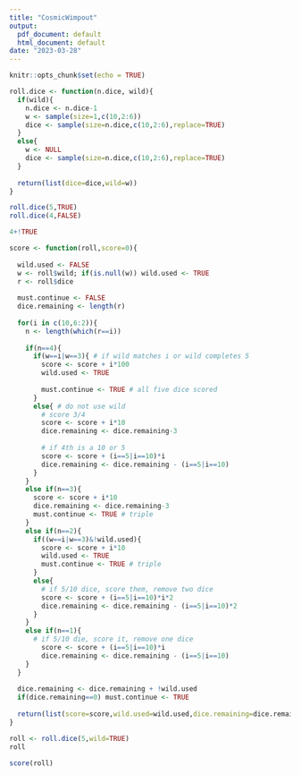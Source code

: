 ```yaml
---
title: "CosmicWimpout"
output:
  pdf_document: default
  html_document: default
date: "2023-03-28"
---
```


```r
knitr::opts_chunk$set(echo = TRUE)
```


```r
roll.dice <- function(n.dice, wild){
  if(wild){
    n.dice <- n.dice-1
    w <- sample(size=1,c(10,2:6))
    dice <- sample(size=n.dice,c(10,2:6),replace=TRUE)
  }
  else{
    w <- NULL
    dice <- sample(size=n.dice,c(10,2:6),replace=TRUE)
  }
  
  return(list(dice=dice,wild=w))
}
```

```r
roll.dice(5,TRUE)
roll.dice(4,FALSE)
```

```r
4+!TRUE
```



```r
score <- function(roll,score=0){
  
  wild.used <- FALSE
  w <- roll$wild; if(is.null(w)) wild.used <- TRUE
  r <- roll$dice
  
  must.continue <- FALSE
  dice.remaining <- length(r)
  
  for(i in c(10,6:2)){
    n <- length(which(r==i))
    
    if(n==4){
      if(w==i|w==3){ # if wild matches i or wild completes 5
        score <- score + i*100
        wild.used <- TRUE
        
        must.continue <- TRUE # all five dice scored
      }
      else{ # do not use wild
        # score 3/4
        score <- score + i*10
        dice.remaining <- dice.remaining-3
        
        # if 4th is a 10 or 5
        score <- score + (i==5|i==10)*i
        dice.remaining <- dice.remaining - (i==5|i==10)
      }
    }
    else if(n==3){
      score <- score + i*10
      dice.remaining <- dice.remaining-3
      must.continue <- TRUE # triple
    }
    else if(n==2){
      if((w==i|w==3)&!wild.used){
        score <- score + i*10
        wild.used <- TRUE
        must.continue <- TRUE # triple
      }
      else{
        # if 5/10 dice, score them, remove two dice
        score <- score + (i==5|i==10)*i*2 
        dice.remaining <- dice.remaining - (i==5|i==10)*2 
      }
    }
    else if(n==1){
      # if 5/10 die, score it, remove one dice
        score <- score + (i==5|i==10)*i
        dice.remaining <- dice.remaining - (i==5|i==10)
    }
  }
  
  dice.remaining <- dice.remaining + !wild.used
  if(dice.remaining==0) must.continue <- TRUE
  
  return(list(score=score,wild.used=wild.used,dice.remaining=dice.remaining,must.continue=must.continue))
}
```

```r
roll <- roll.dice(5,wild=TRUE)
roll
```

```r
score(roll)
```











